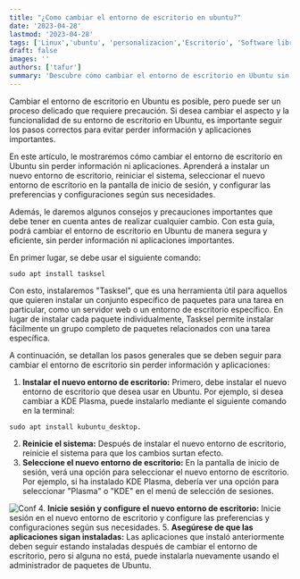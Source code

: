 ```yaml
---
title: "¿Como cambiar el entorno de escritorio en ubuntu?"
date: '2023-04-28'
lastmod: '2023-04-28'
tags: ['Linux','ubuntu', 'personalizacion','Escritorio', 'Software libre']
draft: false
images: ''
authors: ['tafur']
summary: 'Descubre cómo cambiar el entorno de escritorio en Ubuntu sin perder información ni aplicaciones siguiendo estos sencillos pasos y precauciones importantes.'
---
```


Cambiar el entorno de escritorio en Ubuntu es posible, pero puede ser un proceso delicado que requiere precaución. Si desea cambiar el aspecto y la funcionalidad de su entorno de escritorio en Ubuntu, es importante seguir los pasos correctos para evitar perder información y aplicaciones importantes.

En este artículo, le mostraremos cómo cambiar el entorno de escritorio en Ubuntu sin perder información ni aplicaciones. Aprenderá a instalar un nuevo entorno de escritorio, reiniciar el sistema, seleccionar el nuevo entorno de escritorio en la pantalla de inicio de sesión, y configurar las preferencias y configuraciones según sus necesidades.

Además, le daremos algunos consejos y precauciones importantes que debe tener en cuenta antes de realizar cualquier cambio. Con esta guía, podrá cambiar el entorno de escritorio en Ubuntu de manera segura y eficiente, sin perder información ni aplicaciones importantes.

En primer lugar, se debe usar el siguiente comando:

```
sudo apt install tasksel
```
Con esto, instalaremos "Tasksel", que es una herramienta útil para aquellos que quieren instalar un conjunto específico de paquetes para una tarea en particular, como un servidor web o un entorno de escritorio específico. En lugar de instalar cada paquete individualmente, Tasksel permite instalar fácilmente un grupo completo de paquetes relacionados con una tarea específica.

A continuación, se detallan los pasos generales que se deben seguir para cambiar el entorno de escritorio sin perder información y aplicaciones:

1. **Instalar el nuevo entorno de escritorio:** Primero, debe instalar el nuevo entorno de escritorio que desea usar en Ubuntu. Por ejemplo, si desea cambiar a KDE Plasma, puede instalarlo mediante el siguiente comando en la terminal: 

```
sudo apt install kubuntu_desktop.
```
2. **Reinicie el sistema:** Después de instalar el nuevo entorno de escritorio, reinicie el sistema para que los cambios surtan efecto.
3. **Seleccione el nuevo entorno de escritorio:** En la pantalla de inicio de sesión, verá una opción para seleccionar el nuevo entorno de escritorio. Por ejemplo, si ha instalado KDE Plasma, debería ver una opción para seleccionar "Plasma" o "KDE" en el menú de selección de sesiones.

![Conf](ttps://drive.google.com/uc?export=view&id=1uTb8LuA3NHg5jQIxf6duBV9i4BewBZLT)
4. **Inicie sesión y configure el nuevo entorno de escritorio:** Inicie sesión en el nuevo entorno de escritorio y configure las preferencias y configuraciones según sus necesidades.
5. **Asegúrese de que las aplicaciones sigan instaladas:** Las aplicaciones que instaló anteriormente deben seguir estando instaladas después de cambiar el entorno de escritorio, pero si alguna no está, puede instalarla nuevamente usando el administrador de paquetes de Ubuntu.